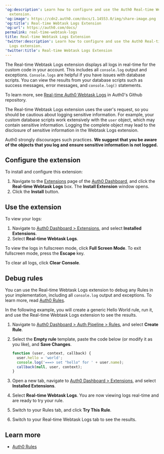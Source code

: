 ---
'og:description': Learn how to configure and use the Auth0 Real-time Webtask Logs
  extension.
'og:image': https://cdn2.auth0.com/docs/1.14553.0/img/share-image.png
'og:title': Real-time Webtask Logs Extension
'og:url': https://auth0.com/docs/
permalink: real-time-webtask-logs
title: Real-time Webtask Logs Extension
'twitter:description': Learn how to configure and use the Auth0 Real-time Webtask
  Logs extension.
'twitter:title': Real-time Webtask Logs Extension
---
The Real-time Webtask Logs extension displays all logs in real-time for the custom code in your account. This includes all `console.log` output and exceptions. `Console.logs` are helpful if you have issues with database scripts. You can view the results from your database scripts such as success messages, error messages, and `console.log()` statements.

To learn more, see [Real-time Auth0 Webtask Logs](https://github.com/auth0/auth0-extension-realtime-logs) in Auth0's Github repository.

<Warning>

The Real-time Webtask Logs extension uses the user's request, so you should be cautious about logging sensitive information. For example, your custom database scripts work extensively with the `user` object, which may contain sensitive information. Logging the complete object may lead to the disclosure of sensitive information in the Webtask Logs extension.

Auth0 strongly discourages such practices. **We suggest that you be aware of the objects that you log and ensure sensitive information is not logged.**

</Warning>

## Configure the extension

To install and configure this extension:

1. Navigate to the [Extensions](https://manage.auth0.com/#/extensions) page of the [Auth0 Dashboard](https://manage.auth0.com/#), and click the **Real-time Webtask Logs** box. The **Install Extension** window opens.
2. Click the **Install** button.

## Use the extension

To view your logs:

1. Navigate to [Auth0 Dashboard > Extensions](https://manage.auth0.com/#/extensions), and select **Installed Extensions**.
2. Select **Real-time Webtask Logs**.

To view the logs in fullscreen mode, click **Full Screen Mode**. To exit fullscreen mode, press the **Escape** key.

To clear all logs, click **Clear Console**.

## Debug rules

You can use the Real-time Webtask Logs extension to debug any Rules in your implementation, including all `console.log` output and exceptions. To learn more, read [Auth0 Rules](/docs/customize/rules).

In the following example, you will create a generic Hello World rule, run it, and use the Real-time Webtask Logs extension to see the results.

1. Navigate to [Auth0 Dashboard > Auth Pipeline > Rules](https://manage.auth0.com/#/rules), and select **Create Rule**.
2. Select the **Empty rule** template, paste the code below (or modify it as you like), and **Save Changes**.

   ```javascript lines
   function (user, context, callback) {
     user.hello = 'world';
     console.log('===> set "hello" for ' + user.name);
     callback(null, user, context);
   }
   ```


   

   
3. Open a new tab, navigate to [Auth0 Dashboard > Extensions](https://manage.auth0.com/#/extensions), and select **Installed Extensions**.
4. Select **Real-time Webtask Logs**. You are now viewing logs real-time and are ready to try your rule.
5. Switch to your Rules tab, and click **Try This Rule**.
6. Switch to your Real-time Webtask Logs tab to see the results.

## Learn more

* [Auth0 Rules](/docs/customize/rules)